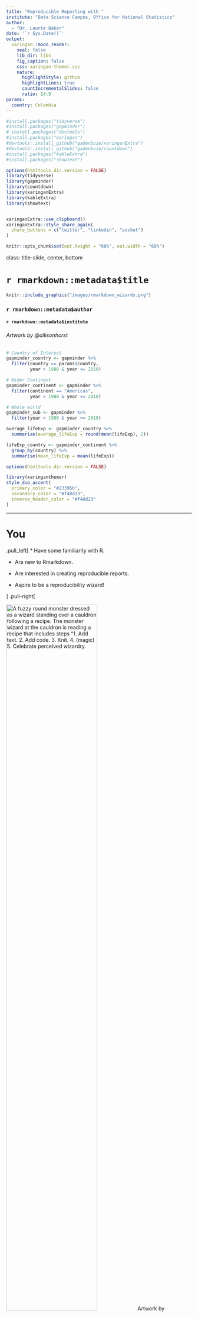 ```yaml
---
title: "Reproducible Reporting with "
institute: "Data Science Campus, Office for National Statistics"  
author: 
  - "Dr. Laurie Baker"
date: '`r Sys.Date()`'
output:
  xaringan::moon_reader:
    seal: false
    lib_dir: libs
    fig_caption: false
    css: xaringan-themer.css
    nature:
      highlightStyle: github
      highlightLines: true
      countIncrementalSlides: false
      ratio: 14:9
params:
  country: Colombia
---
```



```r

#install.packages("tidyverse")
#install.packages("gapminder")
# install.packages("devtools")
#install.packages("xaringan")
#devtools::install_github("gadenbuie/xaringanExtra")
#devtools::install_github("gadenbuie/countdown")
#install.packages("kableExtra")
#install.packages("showtext")

options(htmltools.dir.version = FALSE)
library(tidyverse)
library(gapminder)
library(countdown)
library(xaringanExtra)
library(kableExtra)
library(showtext)


xaringanExtra::use_clipboard()
xaringanExtra::style_share_again(
  share_buttons = c("twitter", "linkedin", "pocket")
)

knitr::opts_chunk$set(out.height = "68%", out.width = "68%")

```


class: title-slide, center, bottom


# `r rmarkdown::metadata$title`


```r

knitr::include_graphics("images/rmarkdown_wizards.png")

```

### `r rmarkdown::metadata$author`

#### `r rmarkdown::metadata$institute`

###### Artwork by @allisonhorst





```r

# Country of Interest
gapminder_country <- gapminder %>%
  filter(country == params$country,
         year > 1980 & year <= 2010)

# Wider Continent
gapminder_continent <- gapminder %>%
  filter(continent == "Americas",
         year > 1980 & year <= 2010)

# Whole world
gapminder_sub <- gapminder %>%
  filter(year > 1980 & year <= 2010)
```


```r

average_lifeExp <- gapminder_country %>%
  summarise(average_lifeExp = round(mean(lifeExp), 2))

lifeExp_country <- gapminder_continent %>%
  group_by(country) %>%
  summarise(mean_lifeExp = mean(lifeExp))


```


```r

options(htmltools.dir.version = FALSE)

```




```r


library(xaringanthemer)
style_duo_accent(
  primary_color = "#23395b",
  secondary_color = "#f48d23",
  inverse_header_color = "#f48d23"
)

```


---

# You

.pull_left[
* Have some familiarity with R. 

* Are new to Rmarkdown.

* Are interested in creating reproducible reports.

* Aspire to be a reproducibility wizard!

]
.pull-right[


<img src="images/rmarkdown_wiz.png" alt="A fuzzy round monster dressed as a wizard standing over a cauldron following a recipe. The monster wizard at the cauldron is reading a recipe that includes steps “1. Add text. 2. Add code. 3. Knit. 4. (magic) 5. Celebrate perceived wizardry." style="width: 70%; height: 70%" class="center"/>
Artwork by @allison_horst
]

???

What I'm assuming about you.

---


# The Reproducibility Gold Standard



<img src="images/spectrum-of-reproducibility-Source-Peng-2011-DOI-101126-science1213847.png" alt="Reproducibility Spectrum. Publication Only, Publication and Code, Publication and Code and Data, Publication and linked and executable code and data, full replication" style="width: 90%; height: 90%" class="center"/>

Image Credit: [Reproducible Research in Computational Science](https://science.sciencemag.org/content/334/6060/1226) by Roger Peng.

???

The reproducibility spectrum shows how you can make your publication more reproducible by providing the fully executable code and data to create a fully reproducible report.

---
# Bring in the band!

<img src="images/rmarkdown_rockstar.png" alt = "A glam rock band comprised of 3 fuzzy round monsters labeled as Text, Outputs and Code performing together. Stylized title text reads: R Markdown - we’re getting the band back together." style="width: 65%; height: 65%" class="center"/>

Artwork by @allison_horst

???


Rmarkdown is an excellent tool that allows you to combine text, code, and output in one place.

---

# Learning objectives

* Learn the basics of markdown syntax and how to create code chunks.

--

* Learn how to build a fully reproducible report combining code and text using Rmarkdown.

--

* Learn to use parameters to add flexibility to reports in Rmarkdown.

--

* Learn to use `rmarkdown::render()` to render/knit at command line. 

???

The learning objectives of the course include

* Learn the basics of markdown syntax and how to create code chunks.

* Learn how to build a fully reproducible report combining code and text using Rmarkdown.

* Learn to use parameters to add flexibility to reports in Rmarkdown.

* Learn to use `rmarkdown::render()` to render/knit at command line. 

---
# Getting started

* We'll be working with and adapting the file `Country_Report.Rmd`. 

* For this adventure you'll also need the `tidyverse`, `gapminder`, `shiny`,  `kableExtra`, `knitr` and `rmarkdown` packages.

```r
# install.packages("tidyverse")
# install.packages("gapminder")
# install.packages("shiny")
# install.packages("kableExtra")
# install.packages("knitr")
# install.packages("rmarkdown")


library(tidyverse) # tidyverse metapackage for plots, data manipulation and more
library(gapminder) # gapminder data
library(shiny) # interactive components for rmarkdown::render
library(kableExtra) # to create tables
library(knitr) # to knit rmarkdown files
library(rmarkdown) # to create rmarkdown reports

```

???

During the course we'll be working with and adapting the file Country_Report.Rmd. 
You will also want to download and load the following packages:
- tidyverse, gapminder, shiny, kableExtra, and rmarkdown

You'll need the packages "tidyverse", "gapminder", "shiny", "KableExtra" and "rmarkdown"

---
# What is RMarkdown?

.pull-left[

* A reproducible record of your work.


* .Rmd file that contains the text and code to repeat your work.


* Interacts with pandocs to produce **dynamic documents** in different formats: html, pdf, word. 
]

.pull-right[
<img src="images/rmarkdown_wizards.png" alt = "Two fuzzy round monsters dressed as wizards, working together to brew different things together from a pantry (code, text, figures, etc.) in a cauldron labeled R Markdown. The monster wizard at the cauldron is reading a recipe that includes steps 1. Add text. 2. Add code. 3. Knit. 4. (magic) 5. Celebrate perceived wizardry. The R Markdown potion then travels through a tube, and is converted to markdown by a monster on a broom with a magic wand, and eventually converted to an output by pandoc. Stylized text (in a font similar to Harry Potter) reads R Markdown. Text. Code. Output. Get it together, people." style="width: 120%; height: 120%" class="center"/>

Artwork by @allison_horst
]

???

- Rmarkdown provides a reproducible record of your work
- It is a .Rmd (the md stands for markdown) file that contains the text and code to repeat your work. 
- It interacts with pandocs to produce dynamic documents. By dynamic we mean that the documents can take on different formats: html, pdf, word. 

---
# Your Turn

Let's create our first R Markdown document. 

<img src="images/create_new_RMD_file.PNG" alt="Steps to create a new R Markdown file: Go to File menu, then select New File then select R Markdown. Create a title and choose the output style and you have your first R Markdown file" style="width: 80%; height: 80%" class="center"/>
Image credit: Rmarkdown cheatsheet


???

To create a new R Markdown file: Go to the file menu, then select new file, then select Rmarkdown. Create a title and choose the output style "html_document" and you have your first R Markdown file. 
---

# Helping Agnes and Teteh

<img src="images/rmarkdown_wizards_stats_adviser.png" alt = "Two fuzzy round monsters dressed as wizards, working together to brew different things together from a pantry (code, text, figures, etc.) in a cauldron labeled R Markdown. The monster wizard at the cauldron is reading a recipe that includes steps 1. Add text. 2. Add code. 3. Knit. 4. (magic) 5. Celebrate perceived wizardry. The R Markdown potion then travels through a tube, and is converted to markdown by a monster on a broom with a magic wand, and eventually converted to an output by pandoc. Stylized text (in a font similar to Harry Potter) reads R Markdown. Text. Code. Output. Get it together, people." style="width: 75%; height: 75%" class="center"/>

Artwork by @allison_horst

???


* Through this course we are going to be helping Agnes and Teteh. 

* As statistics advisers, they regularly receive requests to produce reports summarising the life expectancy for different countries.

* They have written the code and text for Colombia and wish to generalise it and automate the process.

---

# Your Turn

* Open reproducible_reporting.Rproj in RStudio. 
* Under Files, navigate to exercises, then activity_1
* Open Country_Report.Rmd and Knit to html

<img src="images/open_country_report.PNG" alt = "To open the Country_Report.Rmd in the lower right corner open files go to exercises then activity_1" style="width: 75%; height: 75%" class="center"/>

--

`r countdown(minutes = 2, seconds = 00)` 
 
 
* Write down a few things you think could be improved in the report.

???

Live coding:

Open the R Project, reproducible_reporting.Rproj.

Under Files, navigate to exercises, then activity_1

Click on the Country_Report.Rmd and knit to html

Answer:

Some of the things that could be improved.
- The date is incorrect, 
- There is a lot of R code that is shown that shouldn't be included in a professional publication. 
- Overall it looks a bit messy.

---

# Country Report

* Plots the average life expectancy between 1980 and 2010 for a country. 


```r


ggplot() +
  geom_line(
    data = gapminder_sub,
    aes(
      x = year,
      y = lifeExp,
      group = country,
      color = continent
    ),
    alpha = 0.2,
    lwd = 0.75
  ) +
  geom_line(
    data = gapminder_country,
    aes(x = year,
        y = lifeExp,
        color = continent
    ),
    lwd = 2
    ) +
  labs(
    x = "Year",
    y = "Life Expectancy",
    title = paste(
      "Life Expectancy over time in",
      params$country,
      "from 1980 to 2010",
      sep = " "
    ),
    color = "Continent"
  ) +
  geom_label(
    data = gapminder_country %>%
      slice(which.min(year)),
    aes(
      x = year, 
      y = lifeExp, 
      label = country
    ),
    nudge_x = 2,
    nudge_y = -2.5
  )

```

???

In their report Agnes and Teteh produce a plot of average life expectancy for each country colour coded by continent. In their plot they highlight the country of interest, in this case Colombia. 

---

# Country Report

* Creates a table of the mean life expectancy by country.

```r

lifeExp_country %>% 
  kable(booktabs = T,
        caption = "Mean Life Expectancy in the Americas") %>%
  kable_styling() %>%
  row_spec(which(lifeExp_country$country == params$country), 
           bold = T, 
           color = "white", 
           background = "blue")

```

???

They also create a table of the mean life expectancy by country. 

---

# R Markdown anatomy

### 1. YAML header (aka metadata)

### 2. Narrative (our text)

### 3. Code Chunks (our code/plots)


???

The anatomy of an R Markdown document consists of the YAML header, where we have our metadata.

The narrative, or the text of our document.

And the code chunks to create our code and plots. 

---

# YAML 

- A typical header contains basic metadata (e.g. `title`, `author`, `date`).

```yaml
---
*title: Reproducible Country Report
*author: Agnes and Teteh
*date: 30/07/2020
output: html_document
---
```
???

A typical YAML header contains basic metadata including the title, author, and date of the report. 


Optional information to share: 
- YAML (YAML Ain't Markup Language) is a human-readable data serialization language. 
- It is commonly used for configuration files and in applications where data is being stored or transmitted. 
- Like other data serialization languages (e.g. XML and JSON), it provides a standard format to transfer data that applications with different technologies and languages with different data structures can use. 

---
# YAML

* And rendering instructions (`output: html_document`) used by pandocs.

```yaml
---
title: Reproducible Country Report
author: Agnes and Teteh
date: 30/07/2020
*output: html_document
---
```

???

The YAML header also contains rendering instructions that is used by pandocs. 

For the audience: Any guess what type of document we are creating from the output specified?

---

# YAML

* Within output there are extra options, (e.g. `theme`, `highlight`, etc):

```yaml
---
title: Reproducible Country Report
author: Agnes and Teteh
date: 30/07/2020
output: 
  html_document:
*    theme: cosmo
*    highlight: haddock
*    number_sections: TRUE
---
```
--
* Note that the options are nested under what they change using indents.

???

Within output we can specific extra options including the theme, highlight, etc. 

Notice here that these extra options are indented. They are nested under what they change. The theme, highlight, and number_sections are things that modify the html document.

If you aren't getting what you expected, check the indentation, it could be that you've forgotten to indent. 

---

# YAML and Parameters

* You can also specify parameters `params` to change the content of your document.

```yaml
---
title: Reproducible Country Report
author: Agnes and Teteh
date: 30/07/2020
output: 
  html_document:
    theme: cosmo
    highlight: haddock
    number_sections: TRUE
*params:
*  country: Colombia
---
```
--

* More on parameters later!

???

You can also specify parameters 'params' to change the content of your document.

Here Teteh and Agnes have specified the country Colombia. We'll cover parameters in greater depth later in the course. 

---

# Your Turn

```yaml
---
title: Reproducible Country Report
author: Agnes and Teteh
date: 30/07/2020
output: 
  html_document:
    theme: cosmo
    highlight: haddock
    number_sections: TRUE
*   ? 
params:
  country: Colombia
---
```
1. Run `?rmarkdown::html_document` in your R console to find out what you can change.

2. What does `toc` and `highlight` do? 

3. Try changing the `theme` and adding a `toc` then rerun the document.

`r countdown(minutes = 6, seconds = 00)` 

???

Let's explore the YAML header further. 

1. Run `?rmarkdown::html_document` in your R console to find out what you can change.

2. What does `toc` and `highlight` do? 

3. Try changing the `theme` and adding a `toc` then rerun the document.

Answers:

2. If we set toc: TRUE this will include a table of contents in the output;
highlight will change the syntax highlighting style.

3. Changing the theme will change the visual theme, students can reflect on which one they like most and which they think looks best for Agnes and Teteh's professional report. 

By adding the toc, students will see that the document now has a table of contents which you can click on to go to different parts of the document. 

 
---

# Your Turn

.pull-left[

```yaml
---
title: Reproducible Country Report
author: Agnes and Teteh
date: 30/07/2020
output: 
  html_document:
    theme: cosmo
    highlight: haddock
    number_sections: TRUE
    toc: TRUE
params:
*  country: Colombia
---
```

]

.pull-right[

1. Change `country` to another country in the Americas (e.g. Uruguay, Paraguay).
2. Rerun the document.
3. Hint: run `unique(gapminder$country)` to find out what countries are there.
]


`r countdown(minutes = 3, seconds = 00)` 
 



* We'll revisit parameters in more depth later on!

???

In the next turn, try changing country to another country in the Americas. To find out what countries you can change, run unique(gapminder$country). Remember that spelling and capitalization are important!

Answer:
Students should see that it is possible to rerun the document and the country and report will change accordingly. Agnes and Teteh are on their way to making their report adaptable. 


---

# Narrative


.pull-left[

```md

# 1st-level header



## 2nd-level header



### 3rd-level header

```

`**Bold text**`

`*Italic text*`

`[hyperlink](www.google.com)`



]

.pull-right[

# 1st-level header

## 2nd-level header

### 3rd-level header

**Bold text**

*Italic text*

[hyperlink](www.google.com)

]

???

To write our narrative we will use the markdown language. 

Included in the slide are some of the main things you will want to know to style your text and add sections.

You use hashes '#' for the section headers. Asterisks '*' to bold and italize text and you can also add hyperlinks using square brackets '[ ]' and parentheses '( )'. 

---

# Your Turn

Using the links below add the section **"About the data"** to the document.

* gapminder: http://www.gapminder.org/data/

* gapminder package: https://github.com/jennybc/gapminder



### About the data

The data comes from the [gapminder](http://www.gapminder.org/data/) dataset from the [`gapminder` package](https://github.com/jennybc/gapminder) by Jenny Bryan.

`r countdown(minutes = 5, seconds = 00)` 

???

Let's use what we've learned about markdown syntax to add a new section to our document where we cite where we got the dataset.

---

# Code Chunks

<img src="images/add_chunk.png" alt = "Add a code chunk by clicking the plus sign and selecting add a code chunk from the drop down menu in RStudio" style="width: 80%; height: 80%" class="center"/>
Image Source: [RStudio Rmarkdown cheatsheet](https://rmarkdown.rstudio.com/lesson-15.html)

???

Code chunks in various languages can be added from the drop down menu. 

(Live Coding) 

Image source: RStudio RMarkdown cheatsheet.

---

# Code Chunks

````md
*```{r Libraries, echo = FALSE}`r ''`

library(tidyverse)

*```
````

````md
Starts with ```{} and ends with ```.
````

???

Code chunks start with three back ticks ``` and then a curly brackets. 
Each code chunk ends with three back ticks ```. 

---

# Code Chunks


````md
*```{r Libraries, echo = FALSE}`r ''`

library(tidyverse)

```
````
Consists of the chunk header `{r Libraries, echo = FALSE}` which specifies

* the **language engine**: `r`
* an **optional label**: `Libraries`
* and the **chunk option:** `echo = FALSE`


???

The code chunk also consists of a chunk header that specifies

- the language engine, in this case 'r' for R code
- an optional label. The label we've used in this cases is Libraries because we are loading in the libraries. 
- and the chunk option, in this case 'echo = FALSE' which means the code will not be included. But more on chunk options later. 

---

# Code Chunks

````md
```{r Libraries, echo = FALSE}`r ''`

*library(tidyverse)

```
````

and the code: `library(tidyverse)`.

---
# Audience

* What audiences would option 1 and 2 be suitable for? 


.pull-left[

**Option 1:**

````md
*```{r Libraries}`r ''`

library(tidyverse)

```
````


**Option 2:**

````md
*```{r Libraries, echo = FALSE}`r ''`

library(tidyverse)

```
````

]

.pull-right[


**Option 1:**

```r
library(tidyverse)
```

<br/>
<br/> 

**Option 2:**


```r

library(tidyverse)
```
]

???

* Rmarkdown combines code and text. What we wish to show depends on our audience.

* What audiences would option 1 and 2 be suitable for?

Option 1: colleagues who need to run your code

Option 2: Managers/General Audience

---
# Chunk options

* **Chunk options** are used to customise the behaviour and output of the code chunks.

--

### Code

* `echo` - Display code in output document (default = TRUE)
* `eval` - Run code in chunk (default = TRUE)
* `message` - display code messages in document (default = TRUE)
* `warning` - display code warnings in document (default = TRUE)

--

### Figures

* `fig.align` - 'left', 'right', or 'center' (default = 'default')
* `fig.cap` - figure caption as character string (default = NULL)
* `fig.height, fig.width` - Dimensions of plots in inches

???

Chunk options are used to customize the behaviour and output of the code chunks. 

There are different options for the code:

* `echo` - Display code in output document (default = TRUE)
* `eval` - Run code in chunk (default = TRUE)
* `message` - display code messages in document (default = TRUE)
* `warning` - display code warnings in document (default = TRUE)

There are also different things that we can adjust within the figures

* `fig.align` - 'left', 'right', or 'center' (default = 'default')
* `fig.cap` - figure caption as character string (default = NULL)
* `fig.height, fig.width` - Dimensions of plots in inches

---
# Global and local chunk options

* Chunk options can be set locally (chunk by chunk).

--

* Or globally. 


````md
```{r setup, include = FALSE}`r ''`

*knitr::opts_chunk$set(echo = TRUE, message = FALSE)

```

````
???

Chunk options can be set locally on a chunk by chunk basis.


Or chunk options can be set globally, i.e. for the whole document. This is done using knitr::opts_chunk$set() and specifying the global chunk options you want to set for the whole document. 

---

# Your Turn

Use the following code chunk options to tidy up the report. 


* `echo` - Display code in output document (default = TRUE)
* `eval` - Run code in chunk (default = TRUE)
* `message` - display code messages in document (default = TRUE)
* `warning` - display code warnings in document (default = TRUE)
* `knitr::opts_chunk$set(echo = TRUE, message = FALSE)` - globally

--

If you have time, try playing with the figure options.

* `fig.align` - 'left', 'right', or 'center' (default = 'default')
* `fig.cap` - figure caption as character string (default = NULL)
* `fig.height, fig.width` - Dimensions of plots in inches


`r countdown(minutes = 10, seconds = 00)` 
 
--

* We're now in line with `Country_Report_Step1_2.Rmd`

???

Let's help Agnes and Teteh clean up their report.

Try changing the chunk options locally (chunk by chunk) or globally.

If you have time, try playing with teh figure options. 


---

# Inline R code

* Inline R code is embedded in the text using the syntax *'r '*.

* You can refer to a variable by name (e.g. `average_lifeExp`) in the inline r code after the chunk where it is calculated.

--

### Reporting the average life expectancy

````md
```{r average_lifeExp_calc}`r ''`

average_lifeExp <- gapminder_country %>%
  summarise(average_lifeExp = round(mean(lifeExp), 2))

```
````

The average life expectancy in Colombia between 1980 and 2010 was *'r average_lifeExp'* becomes


The average life expectancy in `r params$country` between 1980 and 2010 was `r average_lifeExp`.

???

We can embed inline R code using an opening and closing back tick. We can then refer to a variable name (e.g. average_lifeExp) using inline r code to get that value to appear in the text.

---

# Your Turn

### Reporting maximum and minimum life expectancy

* Add two new code chunks to calculate the minimum and maximum life expectancy.
* Reference the new values in two sentences.
  * The minimum life expectancy in Colombia between 1980 and 2010 was ____.
  * The maximum life expectancy in Colombia between 1980 and 2010 was ____.

* Hint: in R you'll need the functions `max()` and `min()`

`r countdown(minutes = 10, seconds = 00)` 
 
???

Add two new code chunks calculating the minimum and maximum life expectancy and reference these values in two new sentences in the text.

Hint: you'll need to use the functions max() and min(). 

Futher hint: follow the example where the average life expectancy is calculated.

Answer: 

Step 1 is to calculate the new values

```r

min_lifeExp <- gapminder_country %>%
  summarise(min_lifeExp = round(min(lifeExp), 2))

```

And then refer to the new variable name in the text: `r min_lifeExp`. 

---
# Parameters revisited

**Parameters** allow you to reuse your document with new inputs (e.g. data, values, etc.)


### 1. **Add parameters** 

Set parameters in the header as subvalues of `params`

```yaml
---
title: Reproducible Country Report
author: Agnes and Teteh
date: 30/07/2020
output: 
  html_document:
    theme: cosmo
    highlight: haddock
    number_sections: TRUE
    toc: TRUE
*params:
*  country: Colombia
---
```
???

Parameters allow you to reuse your document with new inputs such as data and values. 

We set parameters in the YAML header as subvalues of params. 
Remember that subvalues need to be indented as the parameter for country is, country: Colombia. 

---
# Parameters revisited

**Parameters** allow you to reuse your document with new inputs (e.g. data, values, etc.)


### 2. **Call parameters** 

Parameters values are called in the code as `params$<name>`.

* How many times is `params$country` used in the code?

* Where does it appear?

`r countdown(minutes = 3, seconds = 00)` 

???

Answer:

The answer should be 7. It is used to subset the data, and also to change the name as it appear in the text, plots, table, and headings. 


---
# Parameters revisited

**Parameters** allow you to reuse your document with new inputs (e.g. data, values, etc.)


### 3. **Set parameters** 

Set values with "knit with parameters" or the params argument of `render()`.

More about `render()` soon!

Let's try rerunning the report for **Paraguay**.

???

We can set values by clicking knit -> knit with parameters, or using the params argument of the render function. More on the render function soon. #

Let's rerun the report for Paraguay

---

# But what about Cambodia?

```r

# Country of Interest
gapminder_country <- gapminder %>%
  filter(country == "Cambodia",
         year > 1980 & year <= 2010)

# Wider Continent
gapminder_continent <- gapminder %>%
  filter(continent == "Americas",
         year > 1980 & year <= 2010)

# Whole world
gapminder_sub <- gapminder %>%
  filter(year > 1980 & year <= 2010)

lifeExp_country <- gapminder_continent %>%
  group_by(country) %>%
  summarise(mean_lifeExp = mean(lifeExp))

lifeExp_country %>% 
  kable(booktabs = T,
        caption = "Mean Life Expectancy in the Americas") %>%
  kable_styling() %>%
  row_spec(which(lifeExp_country$country == "Cambodia"), bold = T, color = "white", background = "blue")


```

???

Agnes and Teteh have run into a problem. They've received a request for a country report from Cambodia, but when they rerun the report, they still get a table of the Americas and Cambodia isn't there?

We need to help them parameterize the report for different continents!

---
# Your Turn

* Add a parameter for continent.

--

* Replace the mentions of **Americas** with your new parameter.

--

* Hint look at how the parameter for country is specified.



`r countdown(minutes = 10, seconds = 00)` 

???

When thinking about parameters think about what changes. If someone asked you to change the report, where you would need to alter your code if someone asked you for a specific time period, place, or to filter for certain values? This will help you guide where to place parameters and as you adapt your report.
 
---
# Nearly there

```r

# Country of Interest
gapminder_country <- gapminder %>%
  filter(country == "Cambodia",
         year > 1980 & year <= 2010)

# Wider Continent
gapminder_continent <- gapminder %>%
  filter(continent == "Asia",
         year > 1980 & year <= 2010)

# Whole world
gapminder_sub <- gapminder %>%
  filter(year > 1980 & year <= 2010)
```


```r


# Summarising the mean life expectancy to plot
lifeExp_country <- gapminder_continent %>%
  group_by(country) %>%
  summarise(mean_lifeExp = mean(lifeExp))

lifeExp_country %>% 
  kable(booktabs = T,
        caption = "Mean Life Expectancy in the Americas") %>%
  kable_styling() %>%
  row_spec(which(lifeExp_country$country == "Cambodia"), bold = T, color = "white", background = "blue")
```

???

We've update instance of "Americas" in the code. But what about for the names of the table? 
---

# Using paste() to update names

`paste("Life Expectancy over time in",
      params$country,
      "from 1980 to 2010",
      sep = " ")`
    

* Run `?paste` to see the help file. What does `sep` do?
* Update the table code to get the correct continent name.


`r countdown(minutes = 5, seconds = 00)` 

--

* We're now in line with `Country_Report_Step3_4.Rmd`

???

paste is a useful function that allows us combine vectors, text, and other values into a character string. 

sep is a character or character string to separate the terms. In this case we use a space " ", but we could also specify a comma "," in other circumstances depending on the character string we would like. 
---
# What about our title? and the date?

* To change the YAML header title you would call inline R code using the syntax *'r '*.

--

* Date will take a slightly different format: 'r format(Sys.Date(), '%d %B %Y')'

* '?strptime' includes a short guide to POSIX standard to change format of your date.

```yaml
---
title: "'r paste('Life Expectancy in ', params$country)'" 
_author: Agnes and Teteh
date: "'r format(Sys.Date(), '%d %B %Y')'"
output: 
  html_document:
    theme: cosmo
    highlight: haddock
    number_sections: TRUE
    toc: TRUE
params:
  country: Colombia
---
```

* What would we want to change %d to to get the full weekday name?

--

* We're now in line with `Country_Report_Step5.Rmd`

???

We will need to use inline R code to update our YAML header. To get today's date we can also use the function Sys.Date() to get the date for our system.

Running ?strptime will give a short guide to the POSIX standard. Looking at the helpful we can see that %d gives us the day of the month as a decimal number. What would we want to change %d to if we wanted to get the full weekday name? Answer: %A
 
---
# Creating multiple files using `render()`

* All our changes are captured in `Country_Report_Final.Rmd`

--

* Use `rmarkdown::render()` to render/knit at the command line or console.

**Key arguments**

* **input** file to render
* **output_format**: the output format
* **output_options**: list of render options
* **output_file**: name of output file
* **params**: list of params to use.

???

Now that we've helped Agnes and Teteh parameterize their report, we can use the render function from the rmarkdown, rmarkdown::render(), to create the new report. There are different arguments we can specify: 

* **input** file to render
* **output_format**: the output format
* **output_options**: list of render options
* **output_file**: name of output file
* **params**: list of params to use.

---
# Creating multiple files using `render()`

* Asking for the parameters:

```r

rmarkdown::render(input = "Country_Report_Final.Rmd", 
                  output_file = "newreports/Jamaica_CountryReport.html", 
                  params = "ask")

```

--
* Providing the parameters in a list:
```r

rmarkdown::render(input = "Country_Report_Final.Rmd", 
                  output_file = "newreports/Jamaica_CountryReport.html", 
                  params = list(country = "Jamaica", continent = "Americas"))

```

???

There are a couple options we can try when using the render function. We can have it ask for the parameters or we can provide the parameters as a list.

---

# For loops

<img src="images/forloops.png" alt="For loops: the roundabouts of the R playground" style="width: 70%; height: 70%" class="center"/>

Artwork by @alisonhorst

???

Rendering each report one by one may work in some cases, but if we want to render multiple reports we could use a for loop. Where for each set of parameters e.g. Jamaica, Americas; India, Asia; Cote d'Ivoire, Africa, we generate a report.  

---

# Generating multiple reports using for loops

* Open `render_report.R`

```r

report_countries <- data.frame(country = c("Bulgaria", "Burkina Faso", "Cambodia", "Cameroon", "Canada"), 
                               continent = c("Europe", "Africa", "Asia", "Africa", "Americas"), 
                               stringsAsFactors = FALSE)


for (i in 1:nrow(report_countries)){

rmarkdown::render(input = "Country_Report_Final.Rmd", 
                  output_file = paste0("newreports/", report_countries[i, "country"],"_Country_Report.html"),
                  params = list(country = report_countries[i, "country"],
                                continent = report_countries[i, "continent"]))

}  

```

???

Here's an example of using a for loop in practice. We first define a new data frame where we store our parameter combinations for country and continent.

Next, we run a for loop for each country, continent combination. Notice that we use the paste function here so that the file names will also change. We don't want to add a space so we use paste0.  

For Instructors:
Note, you will want to make sure that the working directory is set to the location of render_report.R. This can be done through the menus: Session -> Set Working Directory -> To Source File Location


---
# Resources and next steps

* [R Markdown: The Definitive Guide](https://bookdown.org/yihui/rmarkdown/)

<img src="images/spectrum-of-reproducibility-containers.png" alt="Reproducibility Spectrum: publication and data and, code and documentation, code and documentation and easy installation, code and documentation and easy installation and runtime environment reproduction" style="width: 80%; height: 80%" class="center"/>



Image Credit: [Scientific Data Analysis Pipelines and Reproducibility](https://towardsdatascience.com/scientific-data-analysis-pipelines-and-reproducibility-75ff9df5b4c5) by Altuna Akalin


???

We're on our way to becoming more reproducible!

For more information on R Markdown and what is possible check out the free online book. 

The next diagram is just to highlight that there's more to do on our reproducible journey including continuous integration and getting our packages and environments in order. 



---

class: center, middle

# Thanks!

Slides created via the R package [**xaringan**](https://github.com/yihui/xaringan).

The chakra comes from [remark.js](https://remarkjs.com), [**knitr**](http://yihui.name/knitr), and [R Markdown](https://rmarkdown.rstudio.com).
